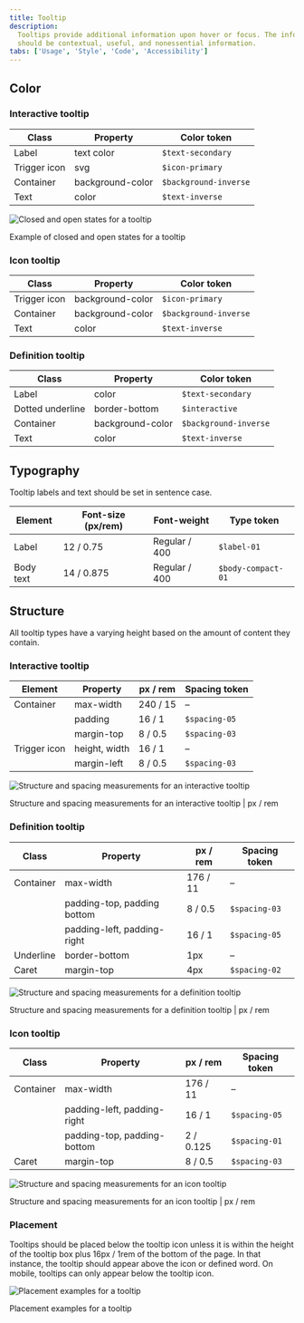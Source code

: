 ```yaml
---
title: Tooltip
description:
  Tooltips provide additional information upon hover or focus. The information
  should be contextual, useful, and nonessential information.
tabs: ['Usage', 'Style', 'Code', 'Accessibility']
---
```


## Color

### Interactive tooltip

| Class        | Property         | Color token           |
| ------------ | ---------------- | --------------------- |
| Label        | text color       | `$text-secondary`     |
| Trigger icon | svg              | `$icon-primary`       |
| Container    | background-color | `$background-inverse` |
| Text         | color            | `$text-inverse`       |

<div className="image--fixed">

![Closed and open states for a tooltip](images/tooltip-style-1.png)

</div>

<Caption>Example of closed and open states for a tooltip</Caption>

### Icon tooltip

| Class        | Property         | Color token           |
| ------------ | ---------------- | --------------------- |
| Trigger icon | background-color | `$icon-primary`       |
| Container    | background-color | `$background-inverse` |
| Text         | color            | `$text-inverse`       |

### Definition tooltip

| Class            | Property         | Color token           |
| ---------------- | ---------------- | --------------------- |
| Label            | color            | `$text-secondary`     |
| Dotted underline | border-bottom    | `$interactive`        |
| Container        | background-color | `$background-inverse` |
| Text             | color            | `$text-inverse`       |

## Typography

Tooltip labels and text should be set in sentence case.

| Element   | Font-size (px/rem) | Font-weight   | Type token         |
| --------- | ------------------ | ------------- | ------------------ |
| Label     | 12 / 0.75          | Regular / 400 | `$label-01`        |
| Body text | 14 / 0.875         | Regular / 400 | `$body-compact-01` |

## Structure

All tooltip types have a varying height based on the amount of content they
contain.

### Interactive tooltip

| Element      | Property      | px / rem | Spacing token |
| ------------ | ------------- | -------- | ------------- |
| Container    | max-width     | 240 / 15 | –             |
|              | padding       | 16 / 1   | `$spacing-05` |
|              | margin-top    | 8 / 0.5  | `$spacing-03` |
| Trigger icon | height, width | 16 / 1   | –             |
|              | margin-left   | 8 / 0.5  | `$spacing-03` |

<div className="image--fixed">

![Structure and spacing measurements for an interactive tooltip](images/tooltip-style-2.png)

</div>

<Caption>
  Structure and spacing measurements for an interactive tooltip | px / rem
</Caption>

### Definition tooltip

| Class     | Property                    | px / rem | Spacing token |
| --------- | --------------------------- | -------- | ------------- |
| Container | max-width                   | 176 / 11 | –             |
|           | padding-top, padding bottom | 8 / 0.5  | `$spacing-03` |
|           | padding-left, padding-right | 16 / 1   | `$spacing-05` |
| Underline | border-bottom               | 1px      | –             |
| Caret     | margin-top                  | 4px      | `$spacing-02` |

<div className="image--fixed">

![Structure and spacing measurements for a definition tooltip](images/tooltip-style-3.png)

</div>

<Caption>
  Structure and spacing measurements for a definition tooltip | px / rem
</Caption>

### Icon tooltip

| Class     | Property                    | px / rem  | Spacing token |
| --------- | --------------------------- | --------- | ------------- |
| Container | max-width                   | 176 / 11  | –             |
|           | padding-left, padding-right | 16 / 1    | `$spacing-05` |
|           | padding-top, padding-bottom | 2 / 0.125 | `$spacing-01` |
| Caret     | margin-top                  | 8 / 0.5   | `$spacing-03` |

<div className="image--fixed">

![Structure and spacing measurements for an icon tooltip](images/tooltip-style-4.png)

</div>

<Caption>
  Structure and spacing measurements for an icon tooltip | px / rem
</Caption>

### Placement

Tooltips should be placed below the tooltip icon unless it is within the height
of the tooltip box plus 16px / 1rem of the bottom of the page. In that instance,
the tooltip should appear above the icon or defined word. On mobile, tooltips
can only appear below the tooltip icon.

<div className="image--fixed">

![Placement examples for a tooltip](images/tooltip-style-5.png)

</div>

<Caption>Placement examples for a tooltip</Caption>
